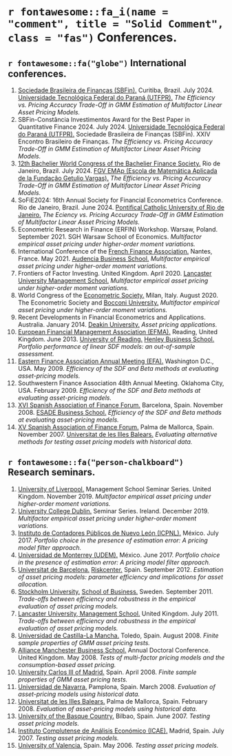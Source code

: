 # `r fontawesome::fa_i(name = "comment", title = "Solid Comment", class = "fas")` Conferences.

## `r fontawesome::fa("globe")` International conferences.

1. [Sociedade Brasileira de Finanças (SBFin).](https://www.sbfin.org.br/) Curitiba, Brazil. July 2024. [Universidade Tecnológica Federal do Paraná (UTFPR).](https://www.utfpr.edu.br/) *The Efficiency vs. Pricing Accuracy Trade-Off in GMM Estimation of Multifactor Linear Asset Pricing Models.*
2. SBFin-Constância Investimentos Award for the Best Paper in Quantitative Finance 2024. July 2024. [Universidade Tecnológica Federal do Paraná (UTFPR).](https://www.utfpr.edu.br/) Sociedade Brasileira de Finanças (SBFin). XXIV Encontro Brasileiro de Finanças. *The Efficiency vs. Pricing Accuracy Trade-Off in GMM Estimation of Multifactor Linear Asset Pricing Models.*
3. [12th Bachelier World Congress of the Bachelier Finance Society.](https://www.bacheliercongress.com/) Rio de Janeiro, Brazil. July 2024. [FGV EMAp (Escola de Matemática Aplicada de la Fundação Getulio Vargas).](https://emap.fgv.br/) *The Efficiency vs. Pricing Accuracy Trade-Off in GMM Estimation of Multifactor Linear Asset Pricing Models.*
4. SoFiE2024: 16th Annual Society for Financial Econometrics Conference. Rio de Janeiro, Brazil. June 2024. [Pontifical Catholic University of Rio de Janeiro.](https://www.puc-rio.br/english/) *The Eciency vs. Pricing Accuracy Trade-Off in GMM Estimation of Multifactor Linear Asset Pricing Models.*
5.  Econometric Research in Finance (ERFIN) Workshop. Warsaw, Poland. September 2021. SGH Warsaw School of Economics. *Multifactor empirical asset pricing under higher-order moment variations.*
6. International Conference of the [French Finance Association.](https://www.affi.asso.fr/) Nantes, France. May 2021. [Audencia Business School.](https://www.audencia.com/) *Multifactor empirical asset pricing under higher-order moment variations.*
7. Frontiers of Factor Investing. United Kingdom. April 2020. [Lancaster University Management School.](https://www.lancaster.ac.uk/lums/) *Multifactor empirical asset pricing under higher-order moment variations.*
8. World Congress of the [Econometric Society.](https://www.econometricsociety.org/) Milan, Italy. August 2020. The Econometric Society and [Bocconi University.](https://www.unibocconi.it/en) *Multifactor empirical asset pricing under higher-order moment variations.*
9. Recent Developments in Financial Econometrics and Applications. Australia. January 2014. [Deakin University.](https://www.deakin.edu.au/) *Asset pricing applications.*
10. [European Financial Management Association (EFMA).](https://www.efmaefm.org/) Reading, United Kingdom. June 2013. [University of Reading.](https://www.reading.ac.uk/) [Henley Business School.](https://www.henley.ac.uk/) *Portfolio performance of linear SDF models: an out-of-sample assessment.*
11. [Eastern Finance Association Annual Meeting (EFA).](https://easternfinance.org/) Washington D.C., USA. May 2009. *Efficiency of the SDF and Beta methods at evaluating asset-pricing models.*
12. Southwestern Finance Association 48th Annual Meeting. Oklahoma City, USA. February 2009. *Efficiency of the SDF and Beta methods at evaluating asset-pricing models.*
13. [XVI Spanish Association of Finance Forum.](https://aefin.es/finance-forum/) Barcelona, Spain. November 2008. [ESADE Business School.](https://www.esade.edu/) *Efficiency of the SDF and Beta methods at evaluating asset-pricing models.*
14. [XV Spanish Association of Finance Forum.](https://aefin.es/finance-forum/) Palma de Mallorca, Spain. November 2007. [Universitat de les Illes Balears.](https://www.uib.cat/) *Evaluating alternative methods for testing asset pricing models with historical data.*


## `r fontawesome::fa("person-chalkboard")` Research seminars.

1. [University of Liverpool.](https://www.liverpool.ac.uk/) Management School Seminar Series. United Kingdom. November 2019. *Multifactor empirical asset pricing under higher-order moment variations.*
2. [University College Dublin.](https://www.ucd.ie/) Seminar Series. Ireland. December 2019. *Multifactor empirical asset pricing under higher-order moment variations.*
3. [Instituto de Contadores Públicos de Nuevo León (ICPNL).](https://icpnl.org.mx/) México. July 2017. *Portfolio choice in the presence of estimation error: A pricing model filter approach.*
4. [Universidad de Monterrey (UDEM).](https://www.udem.edu.mx/) México. June 2017. *Portfolio choice in the presence of estimation error: A pricing model filter approach.*
5. [Universitat de Barcelona.](https://web.ub.edu/inici) [Riskcenter.](https://www.ub.edu/riskcenter/) Spain. September 2012. *Estimation of asset pricing models: parameter efficiency and implications for asset allocation.*
6. [Stockholm University.](https://www.su.se/cmlink/stockholm-university) [School of Business.](https://www.su.se/stockholm-business-school/) Sweden. September 2011. *Trade-offs between efficiency and robustness in the empirical evaluation of asset pricing models.*
7. [Lancaster University, Management School.](https://www.lancaster.ac.uk/lums/) United Kingdom. July 2011. *Trade-offs between efficiency and robustness in the empirical evaluation of asset pricing models.*
8. [Universidad de Castilla-La Mancha.](https://www.uclm.es/) Toledo, Spain. August 2008. *Finite sample properties of GMM asset pricing tests.*
9. [Alliance Manchester Business School.](https://www.alliancembs.manchester.ac.uk/) Annual Doctoral Conference. United Kingdom. May 2008. *Tests of multi-factor pricing models and the consumption-based asset pricing.*
10. [University Carlos III of Madrid.](https://www.uc3m.es/Inicio) Spain. April 2008. *Finite sample properties of GMM asset pricing tests.*
11. [Universidad de Navarra.](https://www.unav.edu/) Pamplona, Spain. March 2008. *Evaluation of asset-pricing models using historical data.*
12. [Universitat de les Illes Balears.](https://www.uib.cat/) Palma de Mallorca, Spain. February 2008. *Evaluation of asset-pricing models using historical data.*
13. [University of the Basque Country.](https://www.ehu.eus/en/en-home) Bilbao, Spain. June 2007. *Testing asset pricing models.*
14. [Instituto Complutense de Análisis Económico (ICAE).](https://www.ucm.es/icae) Madrid, Spain. July 2007. *Testing asset pricing models.*
15. [University of Valencia.](https://www.uv.es/) Spain. May 2006. *Testing asset pricing models.*
